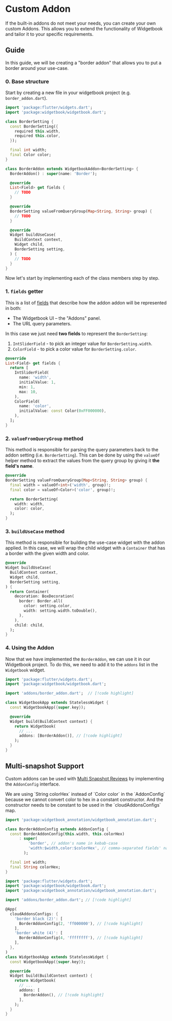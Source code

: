 # Custom Addon

If the built-in addons do not meet your needs, you can create your own custom Addons. This
allows you to extend the functionality of Widgetbook and tailor it to your specific requirements.

## Guide

In this guide, we will be creating a "border addon" that allows you to put a border around your use-case.

### 0. Base structure

Start by creating a new file in your widgetbook project (e.g. `border_addon.dart`).

```dart title=widgetbook/lib/addons/border_addon.dart
import 'package:flutter/widgets.dart';
import 'package:widgetbook/widgetbook.dart';

class BorderSetting {
  const BorderSetting({
    required this.width,
    required this.color,
  });

  final int width;
  final Color color;
}

class BorderAddon extends WidgetbookAddon<BorderSetting> {
  BorderAddon() : super(name: 'Border');

  @override
  List<Field> get fields {
    // TODO
  }

  @override
  BorderSetting valueFromQueryGroup(Map<String, String> group) {
    // TODO
  }

  @override
  Widget buildUseCase(
    BuildContext context,
    Widget child,
    BorderSetting setting,
  ) {
    // TODO
  }
}
```

Now let's start by implementing each of the class members step by step.

### 1. `fields` getter

This is a list of [fields](/api/fields) that describe how the addon addon will be represented in both:

- The Widgetbook UI – the "Addons" panel.
- The URL query parameters.

In this case we just need **two fields** to represent the `BorderSetting`:

1. `IntSliderField` - to pick an integer value for `BorderSetting.width`.
1. `ColorField` - to pick a color value for `BorderSetting.color`.

```dart
@override
List<Field> get fields {
  return [
    IntSliderField(
      name: 'width',
      initialValue: 1,
      min: 1,
      max: 10,
    ),
    ColorField(
      name: 'color',
      initialValue: const Color(0xFF000000),
    ),
  ];
}
```

### 2. `valueFromQueryGroup` method

This method is responsible for parsing the query parameters back to the addon setting (i.e. `BorderSetting`). This can be done by using the `valueOf` helper method to extract the values from the query group by giving it **the field's name**.

```dart
@override
BorderSetting valueFromQueryGroup(Map<String, String> group) {
  final width = valueOf<int>('width', group)!;
  final color = valueOf<Color>('color', group)!;

  return BorderSetting(
    width: width,
    color: color,
  );
}
```

### 3. `buildUseCase` method

This method is responsible for building the use-case widget with the addon applied. In this case, we will wrap the child widget with a `Container` that has a border with the given width and color.

```dart
@override
Widget buildUseCase(
  BuildContext context,
  Widget child,
  BorderSetting setting,
) {
  return Container(
    decoration: BoxDecoration(
      border: Border.all(
        color: setting.color,
        width: setting.width.toDouble(),
      ),
    ),
    child: child,
  );
}
```

### 4. Using the Addon

Now that we have implemented the `BorderAddon`, we can use it in our Widgetbook project. To do this, we need to add it to the `addons` list in the `Widgetbook` widget.

```dart title=widgetbook/lib/main.dart
import 'package:flutter/widgets.dart';
import 'package:widgetbook/widgetbook.dart';

import 'addons/border_addon.dart';  // [!code highlight]

class WidgetbookApp extends StatelessWidget {
  const WidgetbookApp({super.key});

  @override
  Widget build(BuildContext context) {
    return Widgetbook(
      // ...
      addons: [BorderAddon()], // [!code highlight]
    );
  }
}
```

## Multi-snapshot Support

Custom addons can be used with [Multi Snapshot Reviews](/cloud/snapshots/multi-snapshot) by implementing the `AddonConfig` interface.

<Info>
  We are using `String colorHex` instead of `Color color` in the `AddonConfig`
  because we cannot convert color to hex in a constant constructor. And the
  constructor needs to be constant to be used in the `cloudAddonsConfigs` map.
</Info>

```dart title=widgetbook/lib/addons/border_addon.dart
import 'package:widgetbook_annotation/widgetbook_annotation.dart';

class BorderAddonConfig extends AddonConfig {
  const BorderAddonConfig(this.width, this.colorHex)
      : super(
          'border', // addon's name in kebab-case
          'width:$width,color:$colorHex', // comma-separated fields' names/values
        );

  final int width;
  final String colorHex;
}
```

```dart title=widgetbook/lib/main.dart
import 'package:flutter/widgets.dart';
import 'package:widgetbook/widgetbook.dart';
import 'package:widgetbook_annotation/widgetbook_annotation.dart';

import 'addons/border_addon.dart'; // [!code highlight]

@App(
  cloudAddonsConfigs: {
    'border black (2)': [
      BorderAddonConfig(2, 'ff000000'), // [!code highlight]
    ],
    'border white (4)': [
      BorderAddonConfig(4, 'ffffffff'), // [!code highlight]
    ],
  },
)
class WidgetbookApp extends StatelessWidget {
  const WidgetbookApp({super.key});

  @override
  Widget build(BuildContext context) {
    return Widgetbook(
      // ...
      addons: [
        BorderAddon(), // [!code highlight]
      ],
    );
  }
}
```
